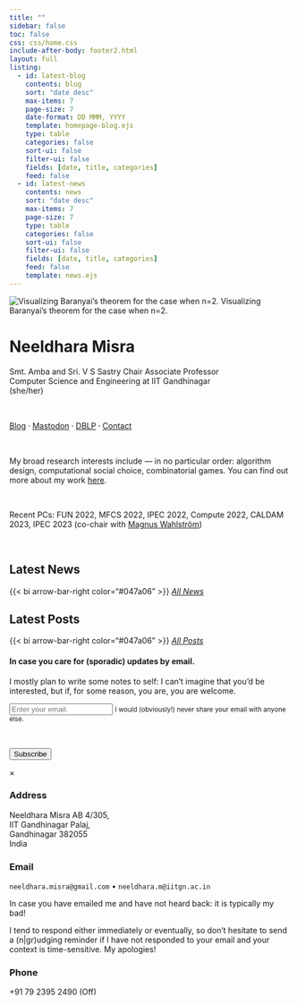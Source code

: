 ```yaml
---
title: ""
sidebar: false
toc: false
css: css/home.css
include-after-body: footer2.html
layout: full
listing:
  - id: latest-blog
    contents: blog  
    sort: "date desc"
    max-items: 7
    page-size: 7
    date-format: DD MMM, YYYY
    template: homepage-blog.ejs
    type: table
    categories: false
    sort-ui: false
    filter-ui: false
    fields: [date, title, categories]
    feed: false
  - id: latest-news
    contents: news  
    sort: "date desc"
    max-items: 7
    page-size: 7
    type: table
    categories: false
    sort-ui: false
    filter-ui: false
    fields: [date, title, categories]
    feed: false
    template: news.ejs
---
```


:::{.column-body-outset}
::: {layout="[[42,8,50]]"}

<div>
[![Visualizing Baranyai's theorem for the case when n=2.](/images/home.png){.rounded-corners .baranyai}
[Visualizing Baranyai’s theorem for the case when n=2.]{.small-text}]{.centered-text}
</div>

<div>
</div>

<div>
# Neeldhara Misra

[Smt. Amba and Sri. V S Sastry Chair Associate Professor]{.small-text}<br>[Computer Science and Engineering at IIT Gandhinagar]{.small-text}<br>[(she/her)]{.small-text}

<p>&nbsp;</p>

[Blog](/blog.qmd) ⸱ [Mastodon](https://neeldhara.online) ⸱ [DBLP](https://dblp.org/pid/85/6789.html) ⸱ <a href="#"  data-target="myModal" data-toggle="modal">Contact</a>

<p>&nbsp;</p>

My broad research interests include — in no particular order: algorithm design, computational social choice, combinatorial games. You can find out more about my work [here](research/).

<p>&nbsp;</p>

Recent PCs: FUN 2022, MFCS 2022, IPEC 2022, Compute 2022, CALDAM 2023, IPEC 2023 (co-chair with [Magnus Wahlström](https://pure.royalholloway.ac.uk/en/persons/magnus-wahlström))

<p>&nbsp;</p>

</div>

:::
:::

:::{.column-body-outset}

## Latest News

::: {#latest-news}
:::

{{< bi arrow-bar-right color="#047a06" >}} *[All News](news.qmd)*

:::

:::{.column-body-outset}

## Latest Posts

::: {#latest-blog}
:::

{{< bi arrow-bar-right color="#047a06" >}} *[All Posts](blog.qmd)*

:::


:::{.column-body-outset}

#### In case you care for (sporadic) updates by email.

I mostly plan to write some notes to self: I can’t imagine that you’d be interested, but if, for some reason, you are, you are welcome.

<form
  action="https://buttondown.email/api/emails/embed-subscribe/neeldhara"
  method="post"
  target="popupwindow"
  onsubmit="window.open('https://buttondown.email/neeldhara', 'popupwindow')"
  class="embeddable-buttondown-form"
>
  <div class="form-group">
  <input type="email" class="form-control" aria-describedby="emailHelp"  name="email" id="bd-email" placeholder="Enter your email."/>
  <small id="emailHelp" class="form-text text-muted">I would (obviously!) never share your email with anyone else.</small>
  </div>
  <p>&nbsp;</p>
  <div class="form-group">
  <input type="submit" value="Subscribe"  class="btn btn-primary" />
  </div>
</form>

:::



<!-- The Modal -->
<div id="myModal" class="modal">

<!-- Modal content -->
<div class="modal-content">
<span class="close">&times;</span>
<h3>Address</h3>

Neeldhara Misra AB 4/305, <br>
IIT Gandhinagar Palaj, <br>
Gandhinagar 382055 <br>
India

<h3>Email</h3>

`neeldhara.misra@gmail.com`  • `neeldhara.m@iitgn.ac.in`

<p>In case you have emailed me and have not heard back: it is typically my bad!</p>

<p>I tend to respond either immediately or eventually, so don't hesitate to send a (n|gr)udging reminder if I have not responded to your email and your context is time-sensitive. My apologies!</p>

<h3>Phone</h3>

+91 79 2395 2490 (Off)
</div>

</div>